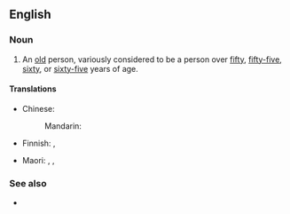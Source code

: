 ==English==

===Noun===
{{en-noun}}

# An [[old]] person, variously considered to be a person over [[fifty]], [[fifty-five]], [[sixty]], or [[sixty-five]] years of age.
#: {{syn|en|senior|q1=US|older adult|q2=euphemism}}

====Translations====
{{trans-top|old person}}
* Chinese:
*: Mandarin: {{t|cmn|[[老年人]]|tr=lǎo nián rén}}
* Finnish: {{t+|fi|vanhus}}, {{t|fi|eläkeikäinen}}
{{trans-mid}}
* Maori: {{t|mi|mātāpuputu}}, {{t|mi|pāhake}}, {{t|mi|kaumātua}}
{{trans-bottom}}

===See also===
* {{l|en|grey power}}